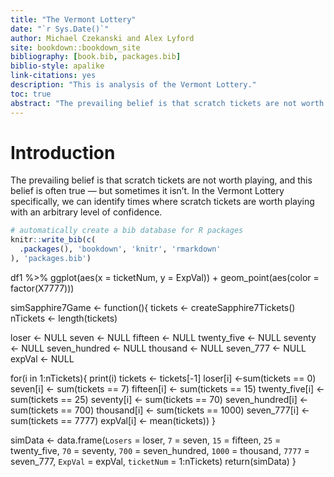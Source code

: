 ```yaml
--- 
title: "The Vermont Lottery"
date: "`r Sys.Date()`"
author: Michael Czekanski and Alex Lyford
site: bookdown::bookdown_site
bibliography: [book.bib, packages.bib]
biblio-style: apalike
link-citations: yes
description: "This is analysis of the Vermont Lottery."
toc: true
abstract: "The prevailing belief is that scratch tickets are not worth playing, and this belief is often true --- but sometimes it isn't. In the Vermont Lottery specifically, we can identify times when scratch tickets are worth playing with an arbitrary level of confidence."
---
```


# Introduction

The prevailing belief is that scratch tickets are not worth playing, and this belief is often true --- but sometimes it isn't. In the Vermont Lottery specifically, we can identify times where scratch tickets are worth playing with an arbitrary level of confidence.

<!-- This is a _sample_ book written in **Markdown**. You can use anything that Pandoc's Markdown supports, e.g., a math equation $a^2 + b^2 = c^2$. -->

<!-- The **bookdown** package can be installed from CRAN or Github: -->

<!-- ```{r eval=FALSE} -->
<!-- install.packages("bookdown") -->
<!-- # or the development version -->
<!-- # devtools::install_github("rstudio/bookdown") -->
<!-- ``` -->

<!-- Remember each Rmd file contains one and only one chapter, and a chapter is defined by the first-level heading `#`. -->

<!-- To compile this example to PDF, you need XeLaTeX. You are recommended to install TinyTeX (which includes XeLaTeX): <https://yihui.org/tinytex/>. -->

```r
# automatically create a bib database for R packages
knitr::write_bib(c(
  .packages(), 'bookdown', 'knitr', 'rmarkdown'
), 'packages.bib')
```

df1 %>%
  ggplot(aes(x = ticketNum, y = ExpVal)) +
  geom_point(aes(color = factor(X7777)))
  
  simSapphire7Game <- function(){
  tickets <- createSapphire7Tickets()
  nTickets <- length(tickets)
  
  loser <- NULL
  seven <- NULL
  fifteen <- NULL
  twenty_five <- NULL
  seventy <- NULL
  seven_hundred <- NULL
  thousand <- NULL
  seven_777 <- NULL
  expVal <- NULL
  
  for(i in 1:nTickets){
    print(i)
    tickets <- tickets[-1]
    loser[i] <-sum(tickets == 0)
    seven[i] <- sum(tickets == 7)
    fifteen[i] <- sum(tickets == 15)
    twenty_five[i] <- sum(tickets == 25)
    seventy[i] <- sum(tickets == 70)
    seven_hundred[i] <- sum(tickets == 700)
    thousand[i] <- sum(tickets == 1000)
    seven_777[i] <- sum(tickets == 7777)
    expVal[i] <- mean(tickets))
  }
  
  
  
  simData <- data.frame(`Losers` = loser,
                        `7` = seven,
                        `15` = fifteen,
                        `25` = twenty_five,
                        `70` = seventy,
                        `700` = seven_hundred,
                        `1000` = thousand,
                        `7777` = seven_777,
                        `ExpVal` = expVal,
                        `ticketNum` = 1:nTickets)
  return(simData)
}

